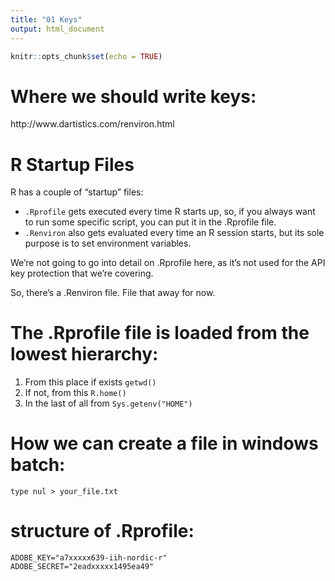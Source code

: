 ```yaml
---
title: "01 Keys"
output: html_document
---
```


```r
knitr::opts_chunk$set(echo = TRUE)
```

# Where we should write keys:

http://www.dartistics.com/renviron.html



# R Startup Files

R has a couple of “startup” files:
  
* `.Rprofile` gets executed every time R starts up, so, if you always want to run some specific script, you can put it in the .Rprofile file.
* `.Renviron` also gets evaluated every time an R session starts, but its sole purpose is to set environment variables.

We’re not going to go into detail on .Rprofile here, as it’s not used for the API key protection that we’re covering.

So, there’s a .Renviron file. File that away for now.

# The  .Rprofile file is loaded from the lowest hierarchy:

1. From this place if exists `getwd()`
2. If not, from this `R.home()`
2. In the last of all from `Sys.getenv("HOME")`

# How we can create a file in windows batch:
`type nul > your_file.txt`

# structure of .Rprofile:
```
ADOBE_KEY="a7xxxxx639-iih-nordic-r"
ADOBE_SECRET="2eadxxxxx1495ea49"



```